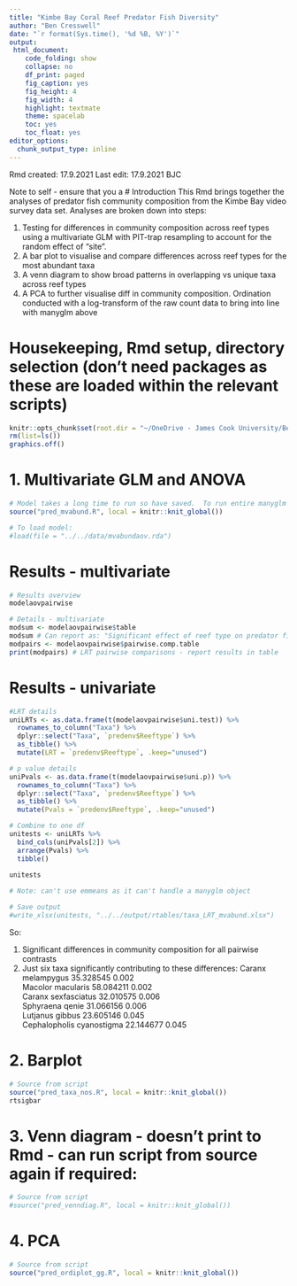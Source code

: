 ```yaml
---
title: "Kimbe Bay Coral Reef Predator Fish Diversity"
author: "Ben Cresswell"
date: "`r format(Sys.time(), '%d %B, %Y')`"
output: 
 html_document:
    code_folding: show
    collapse: no
    df_print: paged
    fig_caption: yes
    fig_height: 4
    fig_width: 4
    highlight: textmate
    theme: spacelab
    toc: yes
    toc_float: yes
editor_options: 
  chunk_output_type: inline
---
```

Rmd created: 17.9.2021
Last edit: 17.9.2021 BJC

Note to self - ensure that you a
# Introduction
This Rmd brings together the analyses of predator fish community composition from the Kimbe Bay video survey data set.
Analyses are broken down into steps:

1. Testing for differences in community composition across reef types using a multivariate GLM with PIT-trap resampling to account for the random effect of "site".
2. A bar plot to visualise and compare differences across reef types for the most abundant taxa
3. A venn diagram to show broad patterns in overlapping vs unique taxa across reef types
4. A PCA to further visualise diff in community composition. Ordination conducted with a log-transform of the raw count data to bring into line with manyglm above


# Housekeeping, Rmd setup, directory selection (don't need packages as these are loaded within the relevant scripts)
```r
knitr::opts_chunk$set(root.dir = "~/OneDrive - James Cook University/Ben PhD/Data & analysis/KimbePreds/code/PredDiversity", echo = TRUE)
rm(list=ls())
graphics.off()
```



# 1. Multivariate GLM and ANOVA
```r
# Model takes a long time to run so have saved.  To run entire manyglm script and re-run model:
source("pred_mvabund.R", local = knitr::knit_global())

# To load model:
#load(file = "../../data/mvabundaov.rda")
```

# Results - multivariate
```r
# Results overview
modelaovpairwise

# Details - multivariate
modsum <- modelaovpairwise$table 
modsum # Can report as: "Significant effect of reef type on predator fish communities (LRT=507, P=0.02)
modpairs <- modelaovpairwise$pairwise.comp.table 
print(modpairs) # LRT pairwise comparisons - report results in table
```

# Results - univariate 
```r

#LRT details
uniLRTs <- as.data.frame(t(modelaovpairwise$uni.test)) %>% 
  rownames_to_column("Taxa") %>% 
  dplyr::select("Taxa", `predenv$Reeftype`) %>% 
  as_tibble() %>% 
  mutate(LRT = `predenv$Reeftype`, .keep="unused")

# p value details
uniPvals <- as.data.frame(t(modelaovpairwise$uni.p)) %>% 
  rownames_to_column("Taxa") %>% 
  dplyr::select("Taxa", `predenv$Reeftype`) %>% 
  as_tibble() %>% 
  mutate(Pvals = `predenv$Reeftype`, .keep="unused")

# Combine to one df
unitests <- uniLRTs %>%
  bind_cols(uniPvals[2]) %>% 
  arrange(Pvals) %>% 
  tibble()
  
unitests

# Note: can't use emmeans as it can't handle a manyglm object

# Save output
#write_xlsx(unitests, "../../output/rtables/taxa_LRT_mvabund.xlsx")
```

So:

1. Significant differences in community composition for all pairwise contrasts
2. Just six taxa significantly contributing to these differences: 
Caranx melampygus	            35.328545	0.002		
Macolor macularis	            58.084211	0.002		
Caranx sexfasciatus	          32.010575	0.006		
Sphyraena qenie	              31.066156	0.006		
Lutjanus gibbus             	23.605146	0.045		
Cephalopholis cyanostigma	    22.144677	0.045


# 2. Barplot
```r
# Source from script
source("pred_taxa_nos.R", local = knitr::knit_global())
rtsigbar
```


# 3. Venn diagram - doesn't print to Rmd - can run script from source again if required:
```r
# Source from script
#source("pred_venndiag.R", local = knitr::knit_global())
```


# 4. PCA

```r
# Source from script
source("pred_ordiplot_gg.R", local = knitr::knit_global())

```












